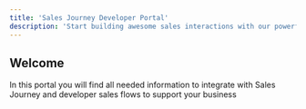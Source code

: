 ```yaml
---
title: 'Sales Journey Developer Portal'
description: 'Start building awesome sales interactions with our powerful API Layer'
---
```


## Welcome

In this portal you will find all needed information to integrate with Sales Journey and developer sales flows to support your business